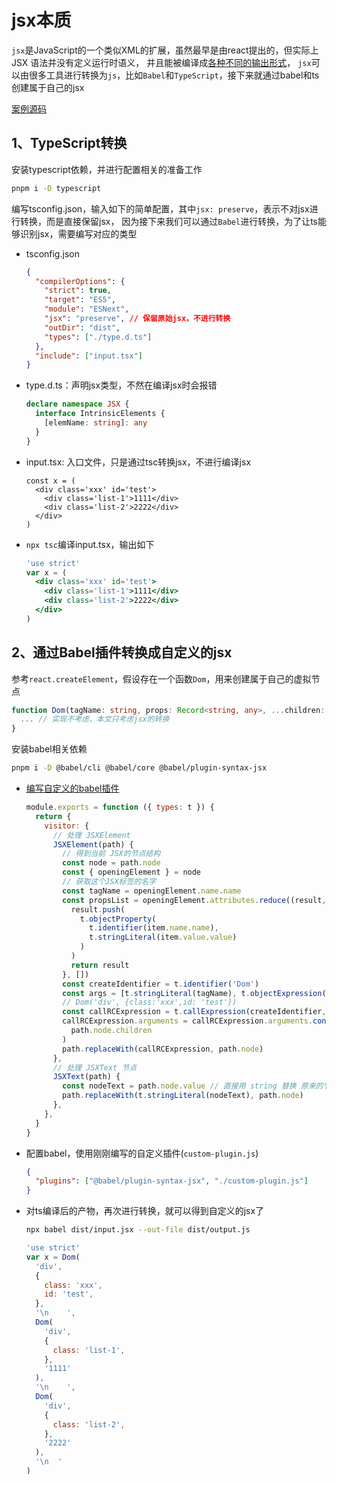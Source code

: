 # jsx本质

`jsx`是JavaScript的一个类似XML的扩展，虽然最早是由react提出的，但实际上 JSX 语法并没有定义运行时语义，
并且能被编译成[各种不同的输出形式](https://cn.vuejs.org/guide/extras/render-function.html#jsx-tsx)，
`jsx`可以由很多工具进行转换为`js`，比如`Babel`和`TypeScript`，接下来就通过babel和ts创建属于自己的jsx

<div className='flex'>
  <span>
    <Underline>
      <a href='https://github.com/linzhe141/babel-jsx-custom-preset'>
        <span>案例源码</span>
      </a>
    </Underline>
  </span>
</div>

## 1、TypeScript转换

安装typescript依赖，并进行配置相关的准备工作

```bash
pnpm i -D typescript
```

编写tsconfig.json，输入如下的简单配置，其中`jsx: preserve`，表示不对jsx进行转换，而是直接保留jsx，
因为接下来我们可以通过`Babel`进行转换，为了让ts能够识别jsx，需要编写对应的类型

- tsconfig.json

  ```json filename="tsconfig.json"
  {
    "compilerOptions": {
      "strict": true,
      "target": "ES5",
      "module": "ESNext",
      "jsx": "preserve", // 保留原始jsx，不进行转换
      "outDir": "dist",
      "types": ["./type.d.ts"]
    },
    "include": ["input.tsx"]
  }
  ```

- type.d.ts：声明jsx类型，不然在编译jsx时会报错

  ```ts filename="type.d.ts"
  declare namespace JSX {
    interface IntrinsicElements {
      [elemName: string]: any
    }
  }
  ```

- input.tsx: 入口文件，只是通过tsc转换jsx，不进行编译jsx

  ```tsx filename="input.tsx"
  const x = (
    <div class='xxx' id='test'>
      <div class='list-1'>1111</div>
      <div class='list-2'>2222</div>
    </div>
  )
  ```

- `npx tsc`编译input.tsx，输出如下

  ```jsx filename="dist/input.jsx"
  'use strict'
  var x = (
    <div class='xxx' id='test'>
      <div class='list-1'>1111</div>
      <div class='list-2'>2222</div>
    </div>
  )
  ```

## 2、通过Babel插件转换成自定义的jsx

参考`react.createElement`，假设存在一个函数`Dom`，用来创建属于自己的虚拟节点

```ts
function Dom(tagName: string, props: Record<string, any>, ...children: CustomVNode[]): CustomVNode{
  ... // 实现不考虑，本文只考虑jsx的转换
}
```

安装babel相关依赖

```bash
pnpm i -D @babel/cli @babel/core @babel/plugin-syntax-jsx
```

- [编写自定义的babel插件](https://juejin.cn/post/6918555538628280333)

  ```js filename="custom-plugin.js"
  module.exports = function ({ types: t }) {
    return {
      visitor: {
        // 处理 JSXElement
        JSXElement(path) {
          // 得到当前 JSX的节点结构
          const node = path.node
          const { openingElement } = node
          // 获取这个JSX标签的名字
          const tagName = openingElement.name.name
          const propsList = openingElement.attributes.reduce((result, item) => {
            result.push(
              t.objectProperty(
                t.identifier(item.name.name),
                t.stringLiteral(item.value.value)
              )
            )
            return result
          }, [])
          const createIdentifier = t.identifier('Dom')
          const args = [t.stringLiteral(tagName), t.objectExpression(propsList)]
          // Dom('div', {class:'xxx',id: 'test'})
          const callRCExpression = t.callExpression(createIdentifier, args)
          callRCExpression.arguments = callRCExpression.arguments.concat(
            path.node.children
          )
          path.replaceWith(callRCExpression, path.node)
        },
        // 处理 JSXText 节点
        JSXText(path) {
          const nodeText = path.node.value // 直接用 string 替换 原来的节点
          path.replaceWith(t.stringLiteral(nodeText), path.node)
        },
      },
    }
  }
  ```

- 配置babel，使用刚刚编写的自定义插件(`custom-plugin.js`)

  ```json filename=".babelrc"
  {
    "plugins": ["@babel/plugin-syntax-jsx", "./custom-plugin.js"]
  }
  ```

- 对ts编译后的产物，再次进行转换，就可以得到自定义的jsx了

  ```bash
  npx babel dist/input.jsx --out-file dist/output.js
  ```

  ```js filename="dist/output.js"
  'use strict'
  var x = Dom(
    'div',
    {
      class: 'xxx',
      id: 'test',
    },
    '\n    ',
    Dom(
      'div',
      {
        class: 'list-1',
      },
      '1111'
    ),
    '\n    ',
    Dom(
      'div',
      {
        class: 'list-2',
      },
      '2222'
    ),
    '\n  '
  )
  ```
